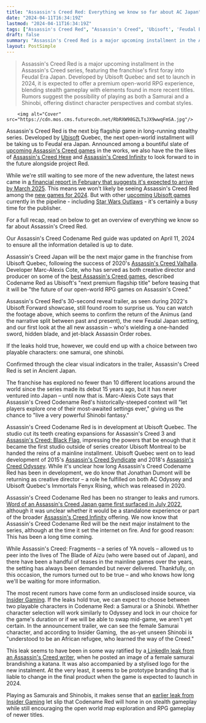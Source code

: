 ```yaml
---
title: "Assassin's Creed Red: Everything we know so far about AC Japan"
date: "2024-04-11T16:34:19Z"
lastmod: "2024-04-11T16:34:19Z"
tags: ["Assassin's Creed Red", "Assassin's Creed", 'Ubisoft', 'Feudal Era Japan', "Assassin's Creed Hexe", "Assassin's Creed Infinity", 'Star Wars Outlaws', "Assassin's Creed Valhalla", 'Ancient Japan', "Assassin's Creed Syndicate", "Assassin's Creed Odyssey", 'Immortal Fenyx Rising', "Assassin's Creed Japan", 'Samurai', 'Shinobi']
draft: false
summary: "Assassin's Creed Red is a major upcoming installment in the Assassin's Creed series, featuring the franchise's first foray into Feudal Era Japan. Developed by Ubisoft Quebec and set to launch in 2024, it is expected to offer a premium open-world RPG experience, blending stealth gameplay with elements found in more recent titles. Rumors suggest the possibility of playing as both a Samurai and a Shinobi, offering distinct character perspectives and combat styles."
layout: PostSimple
---
```

> Assassin's Creed Red is a major upcoming installment in the Assassin's Creed series, featuring the franchise's first foray into Feudal Era Japan. Developed by Ubisoft Quebec and set to launch in 2024, it is expected to offer a premium open-world RPG experience, blending stealth gameplay with elements found in more recent titles. Rumors suggest the possibility of playing as both a Samurai and a Shinobi, offering distinct character perspectives and combat styles.


        <img alt="Cover" src="https://cdn.mos.cms.futurecdn.net/RbRXW98GZLTsJX9wwqFmSA.jpg"/>
        
Assassin's Creed Red is the next big flagship game in long-running stealthy series. Developed by [Ubisoft](https://www.gamesradar.com/uk/tag/ubisoft/) Quebec, the next open-world installment will be taking us to Feudal era Japan. Announced among a bountiful slate of [upcoming Assassin's Creed games](https://www.gamesradar.com/upcoming-assassins-creed-games/) in the works, we also have the the likes of [Assassin's Creed Hexe](https://www.gamesradar.com/assassins-creed-codename-hexe-guide/) and [Assassin's Creed Infinity](https://www.gamesradar.com/assassins-creed-infinity-guide/) to look forward to in the future alongside project Red. 

While we're still waiting to see more of the new adventure, the latest news came in [a financial report in February that suggests it's expected to arrive by March 2025](https://www.gamesradar.com/assassins-creed-red-ubisofts-open-world-rpg-set-in-japan-is-set-to-launch-by-march-2025/). This means we won't likely be seeing Assassin's Creed Red among the [new games for 2024](https://www.gamesradar.com/video-game-release-dates/). But with other [upcoming Ubisoft games](https://www.gamesradar.com/upcoming-ubisoft-games/) currently in the pipeline - including [Star Wars Outlaws](https://www.gamesradar.com/star-wars-outlaws-guide/) - it's certainly a busy time for the publisher. 

For a full recap, read on below to get an overview of everything we know so far about Assassin's Creed Red. 

Our Assassin's Creed Codename Red guide was updated on April 11, 2024 to ensure all the information detailed is up to date. 

Assassin's Creed Japan will be the next major game in the franchise from Ubisoft Quebec, following the success of 2020's [Assassin's Creed Valhalla](https://www.gamesradar.com/assassins-creed-valhalla-guide/). Developer Marc-Alexis Cote, who has served as both creative director and producer on some of the [best Assassin's Creed games](https://www.gamesradar.com/best-assassins-creed-games/), described Codename Red as Ubisoft's "next premium flagship title" before teasing that it will be "the future of our open-world RPG games on Assassin's Creed." 

Assassin's Creed Red's 30-second reveal trailer, as seen during 2022's Ubisoft Forward showcase, still found room to surprise us. You can watch the footage above, which seems to confirm the return of the Animus (and the narrative split between past and present), the new Feudal Japan setting, and our first look at the all new assassin – who's wielding a one-handed sword, hidden blade, and jet-black Assassin Order robes.

If the leaks hold true, however, we could end up with a choice between two playable characters: one samurai, one shinobi.



Confirmed through the clear visual indicators in the trailer, Assassin's Creed Red is set in Ancient Japan.

The franchise has explored no fewer than 10 different locations around the world since the series made its debut 15 years ago, but it has never ventured into Japan – until now that is. Marc-Alexis Cote says that Assassin's Creed Codename Red's historically-steeped context will "let players explore one of their most-awaited settings ever," giving us the chance to "live a very powerful Shinobi fantasy." 



Assassin's Creed Codename Red is in development at Ubisoft Quebec. The studio cut its teeth creating expansions for Assassin's Creed 3 and [Assassin's Creed: Black Flag](https://www.gamesradar.com/assassins-creed-iv-black-flag-review/), impressing the powers that be enough that it became the first studio outside of series creator Ubisoft Montreal to be handed the reins of a mainline installment. Ubisoft Quebec went on to lead development of 2015's [Assassin's Creed Syndicate](https://www.gamesradar.com/assassins-creed-syndicate-review/) and 2018's [Assassin's Creed Odyssey](https://www.gamesradar.com/assassins-creed-odyssey-guide/). While it's unclear how long Assassin's Creed Codename Red has been in development, we do know that Jonathan Dumont will be returning as creative director – a role he fulfilled on both AC Odyssey and Ubisoft Quebec's Immortals Fenyx Rising, which was released in 2020.  



Assassin's Creed Codename Red has been no stranger to leaks and rumors. [<u>Word of an Assassin's Creed Japan game first surfaced in July 2022</u>](https://www.gamesradar.com/assassins-creed-is-finally-set-to-head-to-japan-according-to-new-rumour/), although it was unclear whether it would be a standalone experience or part of the broader [Assassin's Creed Infinity](https://www.gamesradar.com/assassins-creed-infinity-guide/) offering. We now know that Assassin's Creed Codename Red will be the next major instalment to the series, although at the time it set the internet on fire. And for good reason: This has been a long time coming. 

While Assassin's Creed: Fragments – a series of YA novels – allowed us to peer into the lives of The Blade of Aizu (who were based out of Japan), and there have been a handful of teases in the mainline games over the years, the setting has always been demanded but never delivered. Thankfully, on this occasion, the rumors turned out to be true – and who knows how long we'll be waiting for more information. 

The most recent rumors have come form an undisclosed inside source, via [Insider Gaming](https://insider-gaming.com/assassins-creed-codename-red-to-feature-both-a-samurai-and-shinobi/). If the leaks hold true, we can expect to choose between two playable characters in Codename Red: a Samurai or a Shinobi. Whether character selection will work similarly to Odyssey and lock in our choice for the game's duration or if we will be able to swap mid-game, we aren't yet certain. In the announcement trailer, we can see the female Samurai character, and according to Insider Gaming,  the as-yet unseen Shinobi is "understood to be an African refugee, who learned the way of the Creed."

This leak seems to have been in some way ratified by a[ LinkedIn leak from an Assassin's Creed writer](https://www.gamesradar.com/assassins-creed-red-logo-and-female-protagonist-appears-to-leak-via-ubisoft-writer/), when he posted an image of a female samurai brandishing a katana. It was also accompanied by a stylised logo for the new instalment. At the very least, it seems to be prototype branding that is liable to change in the final product when the game is expected to launch in 2024.

Playing as Samurais and Shinobis, it makes sense that an [earlier leak from Insider Gaming](https://insider-gaming.com/assassins-creed-all-in/) let slip that Codename Red will hone in on stealth gameplay while still encouraging the open world map exploration and RPG gameplay of newer titles.
        